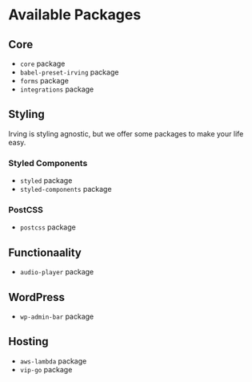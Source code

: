 <Meta title="Features|Available Packages" />

# Available Packages

## Core
* `core` package
* `babel-preset-irving` package
* `forms` package
* `integrations` package

## Styling
Irving is styling agnostic, but we offer some packages to make your life easy.

### Styled Components
* `styled` package
* `styled-components` package

### PostCSS
* `postcss` package

## Functionaality
* `audio-player` package

## WordPress
* `wp-admin-bar` package

## Hosting
* `aws-lambda` package
* `vip-go` package